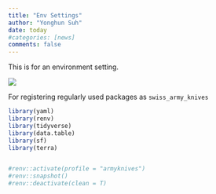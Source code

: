 ```yaml
---
title: "Env Settings"
author: "Yonghun Suh"
date: today
#categories: [news]
comments: false
---
```


This is for an environment setting.

![](thumbnail.jpg)

For registering regularly used packages as `swiss_army_knives`

```r
library(yaml)
library(renv)
library(tidyverse)
library(data.table)
library(sf)
library(terra)


#renv::activate(profile = "armyknives")
#renv::snapshot()
#renv::deactivate(clean = T)

```

